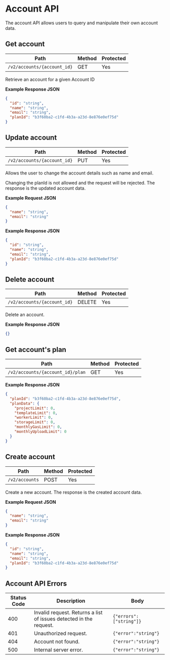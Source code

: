 # Account API

The account API allows users to query and manipulate their own account data.

## Get account

| Path                        | Method | Protected |
| --------------------------- | ------ | --------- |
| `/v2/accounts/{account_id}` | GET    | Yes       |

Retrieve an account for a given Account ID

**Example Response JSON**

```json copy
{
  "id": "string",
  "name": "string",
  "email": "string",
  "planId": "b3f60ba2-c1fd-4b3a-a23d-8e876e0ef75d"
}
```

## Update account

| Path                        | Method | Protected |
| --------------------------- | ------ | --------- |
| `/v2/accounts/{account_id}` | PUT    | Yes       |

Allows the user to change the account details such as name and email.

Changing the planId is not allowed and the request will be rejected.
The response is the updated account data.

**Example Request JSON**

```json copy
{
  "name": "string",
  "email": "string"
}
```

**Example Response JSON**

```json copy
{
  "id": "string",
  "name": "string",
  "email": "string",
  "planId": "b3f60ba2-c1fd-4b3a-a23d-8e876e0ef75d"
}
```

## Delete account

| Path                        | Method | Protected |
| --------------------------- | ------ | --------- |
| `/v2/accounts/{account_id}` | DELETE | Yes       |

Delete an account.

**Example Response JSON**

```json copy
{}
```

## Get account's plan

| Path                             | Method | Protected |
| -------------------------------- | ------ | --------- |
| `/v2/accounts/{account_id}/plan` | GET    | Yes       |

**Example Response JSON**

```json copy
{
  "planId": "b3f60ba2-c1fd-4b3a-a23d-8e876e0ef75d",
  "planData": {
    "projectLimit": 0,
    "templateLimit": 0,
    "workerLimit": 0,
    "storageLimit": 0,
    "monthlyGasLimit": 0,
    "monthlyUploadLimit": 0
  }
}
```

## Create account

| Path           | Method | Protected |
| -------------- | ------ | --------- |
| `/v2/accounts` | POST   | Yes       |

Create a new account. The response is the created account data.

**Example Request JSON**

```json copy
{
  "name": "string",
  "email": "string"
}
```

**Example Response JSON**

```json copy
{
  "id": "string",
  "name": "string",
  "email": "string",
  "planId": "b3f60ba2-c1fd-4b3a-a23d-8e876e0ef75d"
}
```

## Account API Errors

| Status Code | Description                                                        | Body                    |
| ----------- | ------------------------------------------------------------------ | ----------------------- |
| 400         | Invalid request. Returns a list of issues detected in the request. | `{"errors":["string"]}` |
| 401         | Unauthorized request.                                              | `{"error":"string"}`    |
| 404         | Account not found.                                                 | `{"error":"string"}`    |
| 500         | Internal server error.                                             | `{"error":"string"}`    |
